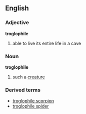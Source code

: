 ==English==
===Adjective===
'''troglophile'''
# able to live its entire life in a cave
===Noun===
'''troglophile'''
# such a [[creature]]
===Derived terms===
*[[troglophile scorpion]]
*[[troglophile spider]]